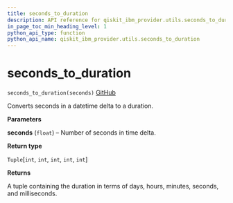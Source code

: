 ```yaml
---
title: seconds_to_duration
description: API reference for qiskit_ibm_provider.utils.seconds_to_duration
in_page_toc_min_heading_level: 1
python_api_type: function
python_api_name: qiskit_ibm_provider.utils.seconds_to_duration
---
```


<span id="seconds-to-duration" />

# seconds\_to\_duration

<span id="qiskit_ibm_provider.utils.seconds_to_duration" />

`seconds_to_duration(seconds)` [GitHub](https://github.com/qiskit/qiskit-ibm-provider/tree/stable/0.8/qiskit_ibm_provider/utils/converters.py "view source code")

Converts seconds in a datetime delta to a duration.

**Parameters**

**seconds** (`float`) – Number of seconds in time delta.

**Return type**

`Tuple`\[`int`, `int`, `int`, `int`, `int`]

**Returns**

A tuple containing the duration in terms of days, hours, minutes, seconds, and milliseconds.

